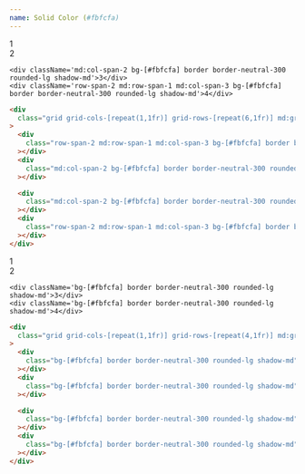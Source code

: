 ```yaml
---
name: Solid Color (#fbfcfa)
---
```



<div className='flex flex-row flex-wrap items-center justify-center gap-2 pb-8'>
  <Badge
    text='#fbfcfa'
    color='bg-[#fbfcfa]'
    textColor='text-zinc-800'
    client:load
  />
</div>

<div className='flex items-center justify-center p-4 bg-[#f8fafa] rounded-xl'>
  <div className='grid grid-cols-[repeat(1,1fr)] grid-rows-[repeat(6,1fr)] md:grid-cols-[repeat(5,1fr)] md:grid-rows-[repeat(2,1fr)] gap-x-3 gap-y-4 w-full min-h-[500px] content-bento text-zinc-800'>
    <div className='row-span-2 md:row-span-1 md:col-span-3 bg-[#fbfcfa] border border-neutral-300 rounded-lg shadow-md'>1</div>
    <div className='md:col-span-2 bg-[#fbfcfa] border border-neutral-300 rounded-lg shadow-md'>2</div>

    <div className='md:col-span-2 bg-[#fbfcfa] border border-neutral-300 rounded-lg shadow-md'>3</div>
    <div className='row-span-2 md:row-span-1 md:col-span-3 bg-[#fbfcfa] border border-neutral-300 rounded-lg shadow-md'>4</div>

  </div>
</div>

<CodeBlock client:load>

```html
<div
  class="grid grid-cols-[repeat(1,1fr)] grid-rows-[repeat(6,1fr)] md:grid-cols-[repeat(5,1fr)] md:grid-rows-[repeat(2,1fr)] gap-x-3 gap-y-4 w-full min-h-[500px]"
>
  <div
    class="row-span-2 md:row-span-1 md:col-span-3 bg-[#fbfcfa] border border-neutral-300 rounded-lg shadow-md"
  ></div>
  <div
    class="md:col-span-2 bg-[#fbfcfa] border border-neutral-300 rounded-lg shadow-md"
  ></div>

  <div
    class="md:col-span-2 bg-[#fbfcfa] border border-neutral-300 rounded-lg shadow-md"
  ></div>
  <div
    class="row-span-2 md:row-span-1 md:col-span-3 bg-[#fbfcfa] border border-neutral-300 rounded-lg shadow-md"
  ></div>
</div>
```

</CodeBlock>

<div className='flex items-center justify-center p-4 bg-[#f8fafa] rounded-xl'>
  <div className='grid grid-cols-[repeat(1,1fr)] grid-rows-[repeat(4,1fr)] md:grid-cols-[repeat(2,1fr)] md:grid-rows-[repeat(2,1fr)] gap-x-3 gap-y-4 w-full min-h-[500px] content-bento text-zinc-800'>
    <div className='bg-[#fbfcfa] border border-neutral-300 rounded-lg shadow-md'>1</div>
    <div className='bg-[#fbfcfa] border border-neutral-300 rounded-lg shadow-md'>2</div>

    <div className='bg-[#fbfcfa] border border-neutral-300 rounded-lg shadow-md'>3</div>
    <div className='bg-[#fbfcfa] border border-neutral-300 rounded-lg shadow-md'>4</div>

  </div>
</div>

<CodeBlock client:load>

```html
<div
  class="grid grid-cols-[repeat(1,1fr)] grid-rows-[repeat(4,1fr)] md:grid-cols-[repeat(2,1fr)] md:grid-rows-[repeat(2,1fr)] gap-x-3 gap-y-4 w-full min-h-[500px]"
>
  <div
    class="bg-[#fbfcfa] border border-neutral-300 rounded-lg shadow-md"
  ></div>
  <div
    class="bg-[#fbfcfa] border border-neutral-300 rounded-lg shadow-md"
  ></div>

  <div
    class="bg-[#fbfcfa] border border-neutral-300 rounded-lg shadow-md"
  ></div>
  <div
    class="bg-[#fbfcfa] border border-neutral-300 rounded-lg shadow-md"
  ></div>
</div>
```

</CodeBlock>
